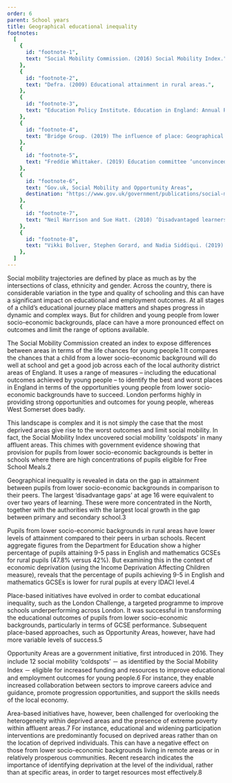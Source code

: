 ```yaml
---
order: 6
parent: School years
title: Geographical educational inequality
footnotes:
  [
    {
      id: "footnote-1",
      text: "Social Mobility Commission. (2016) Social Mobility Index.",
    },
    {
      id: "footnote-2",
      text: "Defra. (2009) Educational attainment in rural areas.",
    },
    {
      id: "footnote-3",
      text: "Education Policy Institute. Education in England: Annual Report 2019.",
    },
    {
      id: "footnote-4",
      text: "Bridge Group. (2019) The influence of place: Geographical isolation and progression to higher education.",
    },
    {
      id: "footnote-5",
      text: "Freddie Whittaker. (2019) Education committee ‘unconvinced by £72m opportunity areas programme. Schools Week.",
    },
    {
      id: "footnote-6",
      text: "Gov.uk, Social Mobility and Opportunity Areas",
      destination: "https://www.gov.uk/government/publications/social-mobility-and-opportunity-areas",
    },
    {
      id: "footnote-7",
      text: "Neil Harrison and Sue Hatt. (2010) ‘Disadvantaged learners’: who are we targeting? Higher Education Quarterly. Vol 64: Issue 1.",
    },
    {
      id: "footnote-8",
      text: "Vikki Boliver, Stephen Gorard, and Nadia Siddiqui. (2019) Using contextual data to widen access to higher education. Perspectives: Policy and Practice in Higher Education.",
    },
  ]
---
```



Social mobility trajectories are defined by place as much as by the
intersections of class, ethnicity and gender. Across the country, there is
considerable variation in the type and quality of schooling and this can have a
significant impact on educational and employment outcomes. At all stages of a
child’s educational journey place matters and shapes progress in dynamic and
complex ways. But for children and young people from lower socio-economic
backgrounds, place can have a more pronounced effect on outcomes and limit the
range of options available.

<ResearchImage imageName="geographical-educational-inequality-1.jpg" />

The Social Mobility Commission created an index to expose differences between
areas in terms of the life chances for young people.<FootnoteLink
linkId="footnote-1">1</FootnoteLink> It compares the chances
that a child from a lower socio-economic background will do well at school and
get a good job across each of the local authority district areas of England. It
uses a range of measures – including the educational outcomes achieved by young
people – to identify the best and worst places in England in terms of the
opportunities young people from lower socio-economic backgrounds have to
succeed. London performs highly in providing strong opportunities and outcomes
for young people, whereas West Somerset does badly.

<div>
  This landscape is complex and it is not simply the case that the most deprived
  areas give rise to the worst outcomes and limit social mobility. In fact, the
  Social Mobility Index uncovered social mobility ‘coldspots’ in many affluent
  areas. This chimes with government evidence showing that provision for pupils
  from lower socio-economic backgrounds is better in schools where there are
  high concentrations of pupils eligible for Free School Meals.<FootnoteLink
  linkId="footnote-2">2</FootnoteLink>

  Geographical inequality is revealed in data on the gap in attainment between
  pupils from lower socio-economic backgrounds in comparison to their peers. The
  largest ‘disadvantage gaps’ at age 16 were equivalent to over two years of
  learning. These were more concentrated in the North, together with the
  authorities with the largest local growth in the gap between primary and
  secondary school.<FootnoteLink linkId="footnote-3">3</FootnoteLink>
</div>

<ResearchImage imageName="geographical-educational-inequality-2.jpg" />

Pupils from lower socio-economic backgrounds in rural areas have lower levels of
attainment compared to their peers in urban schools. Recent aggregate figures
from the Department for Education show a higher percentage of pupils attaining
9-5 pass in English and mathematics GCSEs for rural pupils (47.8% versus 42%).
But examining this in the context of economic deprivation (using the Income
Deprivation Affecting Children measure), reveals that the percentage of pupils
achieving 9-5 in English and mathematics GCSEs is lower for rural pupils at
every IDACI level.<FootnoteLink linkId="footnote-4">4</FootnoteLink>

<div> 
  Place-based initiatives have evolved in order to combat educational
  inequality, such as the London Challenge, a targeted programme to improve
  schools underperforming across London. It was successful in transforming the
  educational outcomes of pupils from lower socio-economic backgrounds,
  particularly in terms of GCSE performance. Subsequent place-based approaches,
  such as Opportunity Areas, however, have had more variable levels of
  success.<FootnoteLink linkId="footnote-5">5</FootnoteLink>

  Opportunity Areas are a government initiative, first introduced in 2016. They
  include 12 social mobility ‘coldspots’ － as identified by the Social Mobility
  Index － eligible for increased funding and resources to improve educational
  and employment outcomes for young people.<FootnoteLink
  linkId="footnote-6">6</FootnoteLink> For instance, they enable increased
  collaboration between sectors to improve careers advice and guidance, promote
  progression opportunities, and support the skills needs of the local economy.
</div>

Area-based initiatives have, however, been challenged for overlooking the
heterogeneity within deprived areas and the presence of extreme poverty within
affluent areas.<FootnoteLink linkId="footnote-7">7</FootnoteLink> For instance,
educational and widening participation interventions are predominantly focused
on deprived areas rather than on the location of deprived individuals. This can
have a negative effect on those from lower socio-economic backgrounds living in
remote areas or in relatively prosperous communities. Recent research indicates
the importance of identifying deprivation at the level of the individual, rather
than at specific areas, in order to target resources most
effectively.<FootnoteLink linkId="footnote-8">8</FootnoteLink>